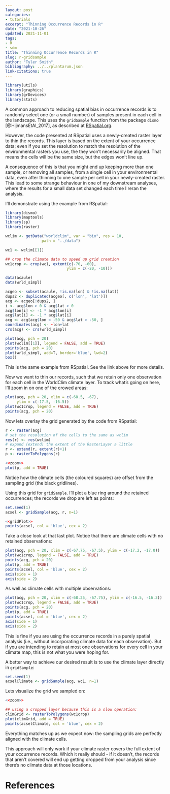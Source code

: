 ```yaml
---
layout: post
categories: 
- tutorials
excerpt: "Thinning Occurrence Records in R"
date: "2021-10-26"
updated: 2021-11-01
tags: 
- R
- sdm
title: "Thinning Occurrence Records in R"
slug: r-gridsample
author: "Tyler Smith"
bibliography: ../../plantarum.json
link-citations: true
---
```


```R
library(utils) 
library(graphics)
library(grDevices)
library(stats)
```

A common approach to reducing spatial bias in occurrence records is to
randomly select one (or a small number) of samples present in each cell in
the landscape. This uses the `gridSample` function from the package `dismo`
[@HijmansEtAl_2017], as described at
[RSpatial.org](https://rspatial.org/raster/sdm/2_sdm_occdata.html#sampling-bias).

However, the code presented at RSpatial uses a newly-created raster layer
to thin the records. This layer is based on the extent of your occurrence
data; even if you set the resolution to match the resolution of the
environmental rasters you use, the they won't necessarily be aligned. That
means the cells will be the same size, but the edges won't line up. 

A consequence of this is that you might end up keeping more than one
sample, or removing all samples, from a single cell in your environmental
data, even after thinning to one sample per cell in your newly-created
raster. This lead to some strange behaviour in one of my downstream
analyses, where the results for a small data set changed each time I reran
the analysis.

I'll demonstrate using the example from RSpatial:


```R
library(dismo)
library(maptools)
library(sp)
library(raster)

wclim <- getData("worldclim", var = "bio", res = 10,
                path = "../data")

wc1 <- wclim[[1]]

## crop the climate data to speed up grid creation
wc1crop <- crop(wc1, extent(c(-70, -60),
                           ylim = c(-20, -10)))

data(acaule)
data(wrld_simpl)

acgeo <- subset(acaule, !is.na(lon) & !is.na(lat))
dups2 <- duplicated(acgeo[, c('lon', 'lat')])
acg <- acgeo[!dups2, ]
i <- acg$lon > 0 & acg$lat > 0
acg$lon[i] <- -1 * acg$lon[i]
acg$lat[i] <- -1 * acg$lat[i]
acg <- acg[acg$lon < -50 & acg$lat > -50, ]
coordinates(acg) <- ~lon+lat
crs(acg) <- crs(wrld_simpl)

plot(acg, pch = 20)
plot(wclim[[1]], legend = FALSE, add = TRUE)
points(acg, pch = 20)
plot(wrld_simpl, add=T, border='blue', lwd=2)
box()
```

This is the same example from RSpatial. See the link above for more
details.

Now we want to thin our records, such that we retain only one observation
for each cell in the WorldClim climate layer. To track what's going on
here, I'll zoom in on one of the crowed areas:

```R
plot(acg, pch = 20, xlim = c(-68.5, -67),
     ylim = c(-17.5, -16.5))
plot(wc1crop, legend = FALSE, add = TRUE)
points(acg, pch = 20)
```
Now lets overlay the grid generated by the code from RSpatial:

```R
r <- raster(acg)
# set the resolution of the cells to the same as wclim
res(r) <- res(wclim)
# expand (extend) the extent of the RasterLayer a little
r <- extend(r, extent(r)+1)
p <- rasterToPolygons(r)
```

```R
<<zoom>>
plot(p, add = TRUE)
```

Notice how the climate cells (the coloured squares) are offset from the
sampling grid (the black gridlines).

Using this grid for `gridSample`. I'll plot a blue ring around the retained
occurrences; the records we drop are left as points:

```R
set.seed(1)
acsel <- gridSample(acg, r, n=1)
```

```R
<<gridPlot>>
points(acsel, col = 'blue', cex = 2)
```

Take a close look at that last plot. Notice that there are climate cells
with no retained observations:

```R
plot(acg, pch = 20, xlim = c(-67.75, -67.5), ylim = c(-17.2, -17.0))
plot(wc1crop, legend = FALSE, add = TRUE)
points(acg, pch = 20)
plot(p, add = TRUE)
points(acsel, col = 'blue', cex = 2)
axis(side = 1)
axis(side = 2)
```

As well as climate cells with multiple observations:

```R
plot(acg, pch = 20, xlim = c(-68.25, -67.75), ylim = c(-16.5, -16.3))
plot(wc1crop, legend = FALSE, add = TRUE)
points(acg, pch = 20)
plot(p, add = TRUE)
points(acsel, col = 'blue', cex = 2)
axis(side = 1)
axis(side = 2)
```

This is fine if you are using the occurrence records in a purely spatial
analysis (i.e., without incorporating climate data for each observation).
But if you are intending to retain at most one observations for every cell
in your climate map, this is not what you were hoping for.

A better way to achieve our desired result is to use the climate layer
directly in `gridSample`:

```R
set.seed(1)
acselClimate <- gridSample(acg, wc1, n=1)
```

Lets visualize the grid we sampled on:

```R
<<zoom>>

## using a cropped layer because this is a slow operation:
climGrid <- rasterToPolygons(wc1crop)
plot(climGrid, add = TRUE)
points(acselClimate, col = 'blue', cex = 2)
```

Everything matches up as we expect now: the sampling grids are perfectly
aligned with the climate cells.

This approach will only work if your climate raster covers the full extent
of your occurrence records. Which it really should - if it doesn't, the
records that aren't covered will end up getting dropped from your analysis
since there's no climate data at those locations.

# References
